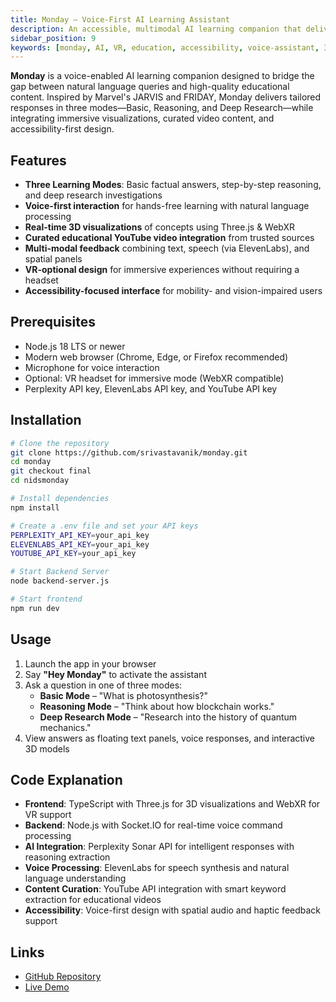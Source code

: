```yaml
---
title: Monday – Voice-First AI Learning Assistant
description: An accessible, multimodal AI learning companion that delivers contextual reasoning, 3D visualizations, and curated educational content via natural voice interaction.
sidebar_position: 9
keywords: [monday, AI, VR, education, accessibility, voice-assistant, 3D-visualization, multimodal-learning, perplexity, elevenlabs]
---
```


**Monday** is a voice-enabled AI learning companion designed to bridge the gap between natural language queries and high-quality educational content. Inspired by Marvel's JARVIS and FRIDAY, Monday delivers tailored responses in three modes—Basic, Reasoning, and Deep Research—while integrating immersive visualizations, curated video content, and accessibility-first design.

## Features

* **Three Learning Modes**: Basic factual answers, step-by-step reasoning, and deep research investigations
* **Voice-first interaction** for hands-free learning with natural language processing
* **Real-time 3D visualizations** of concepts using Three.js & WebXR
* **Curated educational YouTube video integration** from trusted sources
* **Multi-modal feedback** combining text, speech (via ElevenLabs), and spatial panels
* **VR-optional design** for immersive experiences without requiring a headset
* **Accessibility-focused interface** for mobility- and vision-impaired users

## Prerequisites

* Node.js 18 LTS or newer
* Modern web browser (Chrome, Edge, or Firefox recommended)
* Microphone for voice interaction
* Optional: VR headset for immersive mode (WebXR compatible)
* Perplexity API key, ElevenLabs API key, and YouTube API key

## Installation

```bash
# Clone the repository
git clone https://github.com/srivastavanik/monday.git
cd monday
git checkout final
cd nidsmonday

# Install dependencies
npm install

# Create a .env file and set your API keys
PERPLEXITY_API_KEY=your_api_key
ELEVENLABS_API_KEY=your_api_key
YOUTUBE_API_KEY=your_api_key

# Start Backend Server
node backend-server.js

# Start frontend
npm run dev
```

## Usage

1. Launch the app in your browser
2. Say **"Hey Monday"** to activate the assistant
3. Ask a question in one of three modes:
   - **Basic Mode** – "What is photosynthesis?"
   - **Reasoning Mode** – "Think about how blockchain works."
   - **Deep Research Mode** – "Research into the history of quantum mechanics."
4. View answers as floating text panels, voice responses, and interactive 3D models

## Code Explanation

* **Frontend**: TypeScript with Three.js for 3D visualizations and WebXR for VR support
* **Backend**: Node.js with Socket.IO for real-time voice command processing
* **AI Integration**: Perplexity Sonar API for intelligent responses with reasoning extraction
* **Voice Processing**: ElevenLabs for speech synthesis and natural language understanding
* **Content Curation**: YouTube API integration with smart keyword extraction for educational videos
* **Accessibility**: Voice-first design with spatial audio and haptic feedback support

## Links

- [GitHub Repository](https://github.com/srivastavanik/monday/tree/final)
- [Live Demo](https://www.youtube.com/watch?v=BSN3Wp4uE-U)




